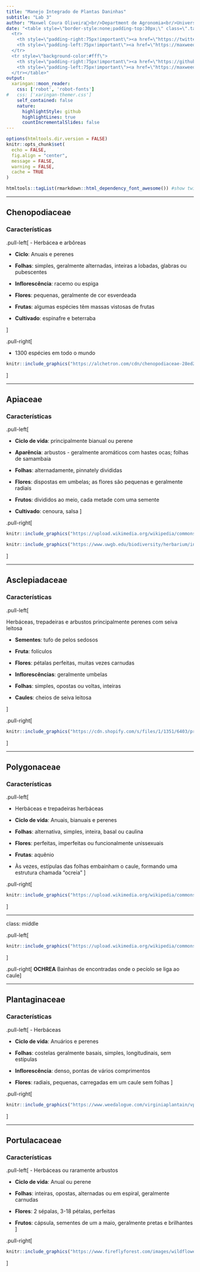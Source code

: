 ```yaml
---
title: "Manejo Integrado de Plantas Daninhas"
subtitle: "Lab 3"
author: "Maxwel Coura Oliveira🌱<br/>Department de Agronomia<br/>Universidade do Oeste Paulista"
date: "<table style=\"border-style:none;padding-top:30px;\" class=\".table\">
  <tr>
    <th style=\"padding-right:75px!important\"><a href=\"https://twitter.com/maxwelco\"> <i class=\"fa fa-twitter\"></i> </a></th>
    <th style=\"padding-left:75px!important\"><a href=\"https://maxweeds.rbind.io\"> <i class=\"fa fa-id-badge\"></i> </a></th>
  </tr>
  <tr style=\"background-color:#fff\">
    <th style=\"padding-right:75px!important\"><a href=\"https://github.com/maxwelco\"> @maxwelco </a></th>
    <th style=\"padding-left:75px!important\"><a href=\"https://maxweeds.rbind.io\"> maxweeds.rbind.io </a></th>
  </tr></table>"
output:
  xaringan::moon_reader:
    css: ['robot', 'robot-fonts']
#   css: ['xaringan-themer.css']
    self_contained: false
    nature:
      highlightStyle: github
      highlightLines: true
      countIncrementalSlides: false
---
```


```r
options(htmltools.dir.version = FALSE)
knitr::opts_chunk$set(
  echo = FALSE,
  fig.align = "center",
  message = FALSE,
  warning = FALSE,
  cache = TRUE
)

htmltools::tagList(rmarkdown::html_dependency_font_awesome()) #show twitter logo
```



---

## Chenopodiaceae

### Características

.pull-left[
- Herbácea e arbôreas

- **Ciclo**: Anuais e perenes

- **Folhas**: simples, geralmente alternadas, inteiras a lobadas, glabras ou pubescentes

- **Inflorescência**: racemo ou espiga

- **Flores**: pequenas, geralmente de cor esverdeada

- **Frutas**: algumas espécies têm massas vistosas de frutas

- **Cultivado**: espinafre e beterraba


]


.pull-right[

- 1300 espécies em todo o mundo

```r
knitr::include_graphics("https://alchetron.com/cdn/chenopodiaceae-28ed2041-a3aa-4f61-b08a-d7f3b86849f-resize-750.jpg")
``` 
]


---


## Apiaceae

### Características

.pull-left[

- **Ciclo de vida**: principalmente bianual ou perene

- **Aparência**: arbustos - geralmente aromáticos com hastes ocas; folhas de samambaia

- **Folhas**: alternadamente, pinnately divididas

- **Flores**: dispostas em umbelas; as flores são pequenas e geralmente radiais

- **Frutos**: divididos ao meio, cada metade com uma semente

- **Cultivado**: cenoura, salsa
]

.pull-right[
```r
knitr::include_graphics("https://upload.wikimedia.org/wikipedia/commons/8/86/AngelicaSylvestrisInflorescence.jpg")
``` 

```r
knitr::include_graphics("https://www.uwgb.edu/biodiversity/herbarium/invasive_species/conmac_leaf03gf600.jpg")
``` 
]



---


## Asclepiadaceae

### Características

.pull-left[

Herbáceas, trepadeiras e arbustos principalmente perenes com seiva leitosa

- **Sementes**: tufo de pelos sedosos

- **Fruta**: folículos

- **Flores**: pétalas perfeitas, muitas vezes carnudas

- **Inflorescências**: geralmente umbelas

- **Folhas**: simples, opostas ou voltas, inteiras

- **Caules**: cheios de seiva leitosa


]

.pull-right[
```r
knitr::include_graphics("https://cdn.shopify.com/s/files/1/1351/6403/products/Calotropis_SQ_693_1024x1024.jpg?v=1469314555")
``` 
]


---

## Polygonaceae

### Características

.pull-left[

- Herbáceas e trepadeiras herbáceas

- **Ciclo de vida**: Anuais, bianuais e perenes

- **Folhas**: alternativa, simples, inteira, basal ou caulina

- **Flores**: perfeitas, imperfeitas ou funcionalmente unissexuais

- **Frutas**: aquênio

- Às vezes, estípulas das folhas embainham o caule, formando uma estrutura chamada "ocreia"
]

.pull-right[
```r
knitr::include_graphics("https://upload.wikimedia.org/wikipedia/commons/8/8f/Polygonum_persicaria_bgiu.jpg")
``` 
]

---

class: middle

.pull-left[
```r
knitr::include_graphics("https://upload.wikimedia.org/wikipedia/commons/9/99/Ocreae_of_a_Persicaria_maculosa_2006-aug-10_Gothenburg_Sweden.jpg")
``` 
]

.pull-right[
**OCHREA**
Bainhas de encontradas onde o pecíolo se liga ao caule
]

---

## Plantaginaceae

### Características


.pull-left[
- Herbáceas

- **Ciclo de vida**: Anuários e perenes

- **Folhas**: costelas geralmente basais, simples, longitudinais, sem estípulas

- **Inflorescência**: denso, pontas de vários comprimentos

- **Flores**: radiais, pequenas, carregadas em um caule sem folhas
]





.pull-right[
```r
knitr::include_graphics("https://www.weedalogue.com/virginiaplantain/vp_02.jpg")
``` 
]




---

## Portulacaceae

### Características


.pull-left[
- Herbáceas ou raramente arbustos

- **Ciclo de vida**: Anual ou perene

- **Folhas**: inteiras, opostas, alternadas ou em espiral, geralmente carnudas

- **Flores**: 2 sépalas, 3-18 pétalas, perfeitas

- **Frutos**: cápsula, sementes de um a maio, geralmente pretas e brilhantes
]

.pull-right[
```r
knitr::include_graphics("https://www.fireflyforest.com/images/wildflowers/plants/Portulaca_olera_400.jpg")
``` 
]




